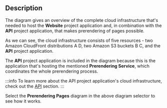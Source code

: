 ## Description

<!-- vale off -->
The diagram gives an overview of the complete cloud infrastructure that's needed to host the **Website** project application and, in combination with the **API** project application, that makes prerendering of pages possible.
<!-- vale on -->

As we can see, the cloud infrastructure consists of five resources - two Amazon CloudFront distributions <diagram-letter>A</diagram-letter> <diagram-letter>D</diagram-letter>, two Amazon S3 buckets <diagram-letter>B</diagram-letter> <diagram-letter>C</diagram-letter>, and the **API** project application.

The **API** project application is included in the diagram because this is the application that's hosting the mentioned **Prerendering Service**, which coordinates the whole prerendering process.

:::info
To learn more about the API project application's cloud infrastructure, check out the [API](/docs/key-topics/cloud-infrastructure/api/overview) section.
:::

Select the **Prerendering Pages** diagram in the above diagram selector to see how it works.
